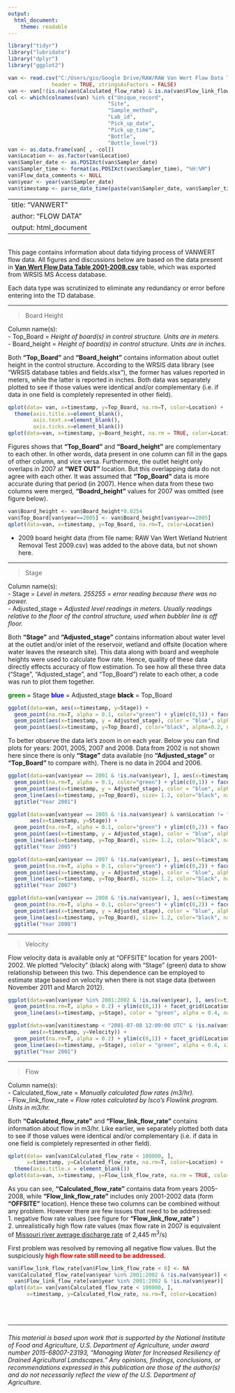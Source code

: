 ```yaml
---
output: 
  html_document: 
    theme: readable
---
```


```r
library("tidyr")
library("lubridate")
library("dplyr")
library("ggplot2")
```

```r
van <- read.csv("C:/Users/gio/Google Drive/RAW/RAW Van Wert Flow Data Table 2001-2008.csv",
              header = TRUE, stringsAsFactors = FALSE)
van <- van[!(is.na(van$Calculated_flow_rate) & is.na(van$Flow_link_flow_rate)),]
col <- which(colnames(van) %in% c("Unique_record", 
                                "Site", 
                                "Sample_method",
                                "Lab_id",
                                "Pick_up_date",
                                "Pick_up_time",
                                "Bottle",
                                "Bottle_level"))
van <- as.data.frame(van[ , -col])
van$Location <- as.factor(van$Location)
van$Sampler_date <- as.POSIXct(van$Sampler_date)
van$Sampler_time <- format(as.POSIXct(van$Sampler_time), "%H:%M")
van$Flow_data_comments <- NULL
van$year <- year(van$Sampler_date)
van$timestamp <- parse_date_time(paste(van$Sampler_date, van$Sampler_time), "Ymd_hms", truncated = 1)
```
---
title: "VANWERT"
author: "FLOW DATA"
output: html_document
---
<br>
This page contains information about data tidying process of VANWERT flow data. All figures and discussions below are based on the data present in [**Van Wert Flow Data Table 2001-2008.csv**](https://drive.google.com/file/d/0B2u8Cy0x52GtNmcyZjJXNnYxX2s/view?usp=sharing) table, which was exported from WRSIS MS Access database. 

Each data type was scrutinized to eliminate any redundancy or error before entering into the TD database. 
<br>  

***

> Board Height  

Column name(s):  
- Top_Board = *Height of board(s) in control structure.  Units are in meters.*  
- Board_height = *Height of board(s) in control structure.  Units are in inches.*  
  
Both **"Top_Board"** and **"Board_height"** contains information about outlet height in the control structure. According to the WRSIS data library (see "WRSIS database tables and fields.xlsx"), the former has values reported in meters, while the latter is reported in inches. Both data was separately plotted to see if those values were identical and/or complementary  (i.e. if data in one field is completely represented in other field).  

```r
qplot(data= van, x=timestamp, y=Top_Board, na.rm=T, color=Location) + 
  theme(axis.title.x=element_blank(), 
        axis.text.x=element_blank(), 
        axis.ticks.x=element_blank())
qplot(data=van, x=timestamp, y=Board_height, na.rm = TRUE, color=Location)
```

Figures shows that **"Top_Board"** and **"Board_height"** are complementary to each other. In other words, data present in one column can fill in the gaps of other column, and vice versa. Furthermore, the outlet height only overlaps in 2007 at **"WET OUT"** location. But this overlapping data do not agree with each other. It was assumed that **"Top_Board"** data is more accurate during that period (in 2007). Hence when data from these two columns were merged, **"Boadrd_height"** values for 2007 was omitted (see figure below). 

```r
van$Board_height <- van$Board_height*0.0254
van$Top_Board[van$year==2005] <- van$Board_height[van$year==2005]
qplot(data=van, x=timestamp, y=Top_Board, na.rm=T, color=Location)
```

* 2009 board height data (from file name: RAW Van Wert Wetland Nutrient Removal Test 2009.csv) was added to the above data, but not shown here.


***

> Stage  

Column name(s):  
- Stage = *Level in meters.  255255 = error reading because there was no power.*  
- Adjusted_stage = *Adjusted level readings in meters.  Usually readings relative to the floor of the control structure, used when bubbler line is off floor.*  
  
Both **"Stage"** and **"Adjusted_stage"** contains information about water level at the outlet and/or inlet of the reservoir, wetland and offsite (location where water leaves the research site). This data along with board and weephole heights were used to calculate flow rate. Hence, quality of these data directly effects accuracy of flow estimation. To see how all these three data ("Stage", "Adjusted_stage", and "Top_Board") relate to each other, a code was run to plot them together.

<span style="color:green">**green**</span> = Stage
<span style="color:blue">**blue**</span> = Adjusted_stage
<span style="color:black">**black**</span> = Top_Board

```r
ggplot(data=van, aes(x=timestamp, y=Stage)) + 
  geom_point(na.rm=T, alpha = 0.1, color="green") + ylim(c(0,5)) + facet_grid(Location ~ .) + 
  geom_point(aes(x=timestamp, y = Adjusted_stage), color = "blue", alpha = 0.1, na.rm=T) + 
  geom_point(aes(x=timestamp, y=Top_Board), color="black", alpha=0.2, na.rm=T)
```

To better observe the data let's zoom in on each year. Below you can find plots for years: 2001, 2005, 2007 and 2008. Data from 2002 is not shown here since there is only **"Stage"** data available (no **"Adjusted_stage"** or **"Top_Board"** to compare with). There is no data in 2004 and 2006.  



```r
ggplot(data=van[van$year == 2001 & !is.na(van$year), ], aes(x=timestamp, y=Stage)) + 
  geom_point(na.rm=T, alpha = 0.1, color="green") + ylim(c(0,1)) + facet_grid(Location ~ .) + 
  geom_point(aes(x=timestamp, y = Adjusted_stage), color = "blue", alpha = 0.1, na.rm=T) + 
  geom_line(aes(x=timestamp, y=Top_Board), size= 1.2, color="black", na.rm=T) +
  ggtitle("Year 2001")
```

```r
ggplot(data=van[van$year == 2005 & !is.na(van$year) & van$Location != "RES OUT", ], 
       aes(x=timestamp, y=Stage)) + 
  geom_point(na.rm=T, alpha = 0.1, color="green") + ylim(c(0,2)) + facet_grid(Location ~ .) + 
  geom_point(aes(x=timestamp, y = Adjusted_stage), color = "blue", alpha = 0.1, na.rm=T) + 
  geom_line(aes(x=timestamp, y=Top_Board), size= 1.2, color="black", na.rm=T) +
  ggtitle("Year 2005")
```

```r
ggplot(data=van[van$year == 2007 & !is.na(van$year), ], aes(x=timestamp, y=Stage)) + 
  geom_point(na.rm=T, alpha = 0.1, color="green") + ylim(c(0,2)) + facet_grid(Location ~ .) + 
  geom_point(aes(x=timestamp, y = Adjusted_stage), color = "blue", alpha = 0.1, na.rm=T) + 
  geom_line(aes(x=timestamp, y=Top_Board), size= 1.2, color="black", na.rm=T) +
  ggtitle("Year 2007")
```

```r
ggplot(data=van[van$year == 2008 & !is.na(van$year), ], aes(x=timestamp, y=Stage)) + 
  geom_point(na.rm=T, alpha = 0.1, color="green") + ylim(c(0,2)) + facet_grid(Location ~ .) + 
  geom_point(aes(x=timestamp, y = Adjusted_stage), color = "blue", alpha = 0.1, na.rm=T) + 
  geom_line(aes(x=timestamp, y=Top_Board), size= 1.2, color="black", na.rm=T) +
  ggtitle("Year 2008")
```


***
> Velocity 

Flow velocity data is available only at "OFFSITE" location for years 2001-2002. We plotted "Velocity" (black) along with "Stage" (green) data to show relationship between this two. This dependence can be employed to estimate stage based on velocity when there is not stage data (between November 2011 and March 2012). 

```r
ggplot(data=van[van$year %in% 2001:2002 & !is.na(van$year), ], aes(x=timestamp, y=Velocity)) + 
  geom_point(na.rm=T, alpha = 0.2) + ylim(c(0,1)) + facet_grid(Location ~ .) + 
  geom_line(aes(x=timestamp, y=Stage), color = "green", alpha = 0.4, na.rm=T)
```

```r
ggplot(data=van[van$timestamp < "2001-07-08 12:00:00 UTC" & !is.na(van$year), ], 
       aes(x=timestamp, y=Velocity)) + 
  geom_point(na.rm=T, alpha = 0.2) + ylim(c(0,1)) + facet_grid(Location ~ .) + 
  geom_line(aes(x=timestamp, y=Stage), color = "green", alpha = 0.4, size = 1.4, na.rm=T) +
  ggtitle("Year 2001")
```

***
> Flow

Column name(s):  
- Calculated_flow_rate = *Manually calculated flow rates (m3/hr).*  
- Flow_link_flow_rate = *Flow rates calculated by Isco's Flowlink program.  Units in m3/hr.*  
  
Both **"Calculated_flow_rate"** and **"Flow_link_flow_rate"** contains information about flow in m3/hr. Like earlier, we separately plotted both data to see if those values were identical and/or complementary  (i.e. if data in one field is completely represented in other field).

```r
qplot(data= van[van$Calculated_flow_rate < 100000, ], 
      x=timestamp, y=Calculated_flow_rate, na.rm=T, color=Location) + 
  theme(axis.title.x = element_blank())
qplot(data=van, x=timestamp, y=Flow_link_flow_rate, na.rm = TRUE, color=Location)
```

As you can see, **"Calculated_flow_rate"** contains data from years 2005-2008, while **"Flow_link_flow_rate"** includes only 2001-2002 data (form **"OFFSITE"** location). Hence these two columns can be combined without any problem. However there are few issues that need to be addressed:  
1. negative flow rate values  (see figure for **"Flow_link_flow_rate"** )  
2. unrealistically high flow rate values (max flow rate in 2007 is equivalent of [Missouri river average discharge rate](https://en.wikipedia.org/wiki/Missouri_River) of 2,445 m^3^/s)  

First problem was resolved by removing all negative flow values. But the suspiciously <span style="color:red">**high flow rate still need to be addressed**</span>.
  
```r
van$Flow_link_flow_rate[van$Flow_link_flow_rate < 0] <- NA
van$Calculated_flow_rate[van$year %in% 2001:2002 & !is.na(van$year)] <-
  van$Flow_link_flow_rate[van$year %in% 2001:2002 & !is.na(van$year)]
qplot(data= van[van$Calculated_flow_rate < 100000, ], 
      x=timestamp, y=Calculated_flow_rate, na.rm=T, color=Location)
```

<br>
<br>  



***  
###### This material is based upon work that is supported by the National Institute of Food and Agriculture, U.S. Department of Agriculture, under award number 2015-68007-23193, "Managing Water for Increased Resiliency of Drained Agricultural Landscapes." Any opinions, findings, conclusions, or recommendations expressed in this publication are those of the author(s) and do not necessarily reflect the view of the U.S. Department of Agriculture.

